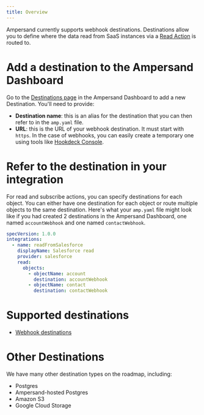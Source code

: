 ```yaml
---
title: Overview
---
```


Ampersand currently supports webhook destinations. Destinations allow you to define where the data read from SaaS instances via a [Read Action](/define-integrations/read-actions) is routed to.

# Add a destination to the Ampersand Dashboard

Go to the [Destinations page](https://dashboard.withampersand.com/projects/_/destinations/new) in the Ampersand Dashboard to add a new Destination. You'll need to provide:
* **Destination name**: this is an alias for the destination that you can then refer to in the `amp.yaml` file.
* **URL**: this is the URL of your webhook destination. It must start with `https`. In the case of webhooks, you can easily create a temporary one using tools like [Hookdeck Console](https://console.hookdeck.com?provider=ampersand).

# Refer to the destination in your integration

For read and subscribe actions, you can specify destinations for each object. You can either have one destination for each object or route multiple objects to the same destination. Here's what your `amp.yaml` file might look like if you had created 2 destinations in the Ampersand Dashboard, one named `accountWebhook` and one named `contactWebhook`.

```YAML YAML
specVersion: 1.0.0
integrations:
  - name: readFromSalesforce
    displayName: Salesforce read
    provider: salesforce
    read:
      objects:
        - objectName: account
          destination: accountWebhook
        - objectName: contact
          destination: contactWebhook
```

# Supported destinations

* [Webhook destinations](/destinations/webhooks)

# Other Destinations

We have many other destination types on the roadmap, including:

* Postgres
* Ampersand-hosted Postgres
* Amazon S3
* Google Cloud Storage
